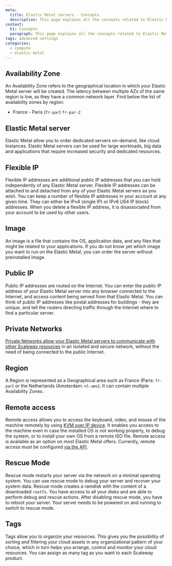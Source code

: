```yaml
---
meta:
  title: Elastic Metal servers - Concepts
  description: This page explains all the concepts related to Elastic Metal servers
content:
  h1: Concepts
  paragraph: This page explains all the concepts related to Elastic Metal servers
tags: advanced settings
categories:
  - compute
  - elastic-metal
---
```



<Concept opened>

## Availability Zone 

An Availability Zone refers to the geographical location in which your Elastic Metal server will be created. The latency between multiple AZs of the same region is low, as they have a common network layer. Find below the list of availability zones by region:

- France - Paris (`fr-par`)
  `fr-par-2`

</Concept>

<Concept opened>

## Elastic Metal server

Elastic Metal allow you to order dedicated servers on-demand, like cloud Instances. Elastic Metal servers can be used for large workloads, big data and applications that require increased security and dedicated resources.

</Concept>

<Concept opened>

## Flexible IP

Flexible IP addresses are additional public IP addresses that you can hold independently of any Elastic Metal server. Flexible IP addresses can be attached to and detached from any of your Elastic Metal servers as you wish. You can keep a number of flexible IP addresses in your account at any given time. They can either be IPv4 (single IP) or IPv6 (/64 IP block) addresses. When you delete a flexible IP address, it is disassociated from your account to be used by other users.

</Concept>

<Concept>

## Image

An image is a file that contains the OS, application data, and any files that might be related to your applications. If you do not know yet which image you want to run on the Elastic Metal, you can order the server without preinstalled image.

</Concept>


<Concept>

## Public IP

Public IP addresses are routed on the Internet. You can enter the public IP address of your Elastic Metal server into any browser connected to the Internet, and access content being served from that Elastic Metal. You can think of public IP addresses like postal addresses for buildings - they are unique, and tell the routers directing traffic through the Internet where to find a particular server.

</Concept>

<Concept>

## Private Networks

[Private Networks allow your Elastic Metal servers to communicate with other Scaleway resources](/compute/elastic-metal/how-to/use-private-networks/) in an isolated and secure network, without the need of being connected to the public Internet.

</Concept>

<Concept>

## Region

A Region is represented as a Geographical area such as France (Paris: `fr-par`) or the Netherlands (Amsterdam: `nl-ams`). It can contain multiple Availability Zones.

</Concept>

<Concept>

## Remote access

Remote access allows you to access the keyboard, video, and mouse of the machine remotely by using [KVM over IP device](https://en.wikipedia.org/wiki/KVM_switch#KVM_over_IP_(IPKVM)). It enables you access to the machine even in case the installed OS is not working properly, to debug the system, or to install your own OS from a remote ISO file. Remote access is available as an option on most Elastic Metal offers. Currently, remote access must be configured [via the API](https://developers.scaleway.com/en/products/baremetal/api/#bmc-access-7a351c).

</Concept>

<Concept>

## Rescue Mode

Rescue mode restarts your server via the network on a minimal operating system. You can use rescue mode to debug your server and recover your system data. Rescue mode creates a ramdisk with the content of a downloaded `rootfs`. You have access to all your disks and are able to perform debug and rescue actions. After disabling rescue mode, you have to reboot your server. Your server needs to be powered on and running to switch to rescue mode.

</Concept>

<Concept>

## Tags

Tags allow you to organize your resources. This gives you the possibility of sorting and filtering your cloud assets in any organizational pattern of your choice, which in turn helps you arrange, control and monitor your cloud resources. You can assign as many tag as you want to each Scaleway product.

</Concept>
